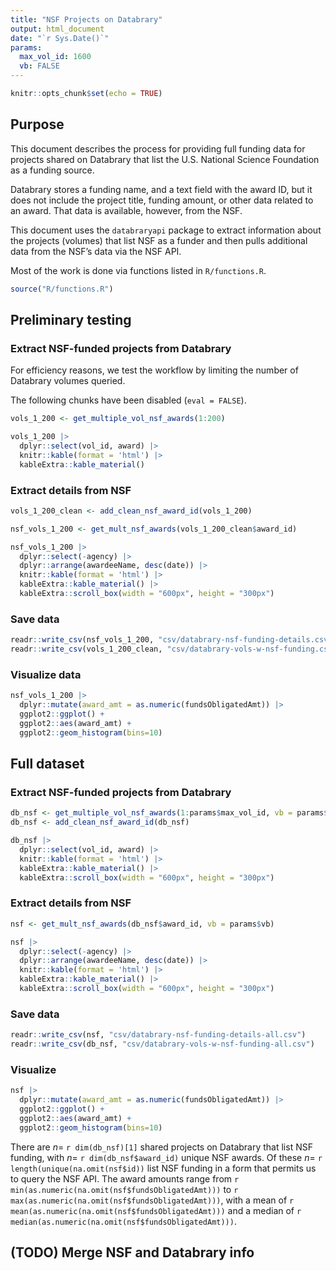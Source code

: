 ```yaml
---
title: "NSF Projects on Databrary"
output: html_document
date: "`r Sys.Date()`"
params:
  max_vol_id: 1600
  vb: FALSE
---
```


```r
knitr::opts_chunk$set(echo = TRUE)
```

## Purpose

This document describes the process for providing full funding data for projects shared on Databrary that list the U.S. National Science Foundation as a funding source.

Databrary stores a funding name, and a text field with the award ID, but it does not include the project title, funding amount, or other data related to an award.
That data is available, however, from the NSF.

This document uses the `databraryapi` package to extract information about the projects (volumes) that list NSF as a funder and then pulls additional data from the NSF's data via the NSF API.

Most of the work is done via functions listed in `R/functions.R`.

```r
source("R/functions.R")
```

## Preliminary testing

### Extract NSF-funded projects from Databrary

For efficiency reasons, we test the workflow by limiting the number of Databrary volumes queried.

The following chunks have been disabled (`eval = FALSE`).

```r
vols_1_200 <- get_multiple_vol_nsf_awards(1:200)
```

```r
vols_1_200 |>
  dplyr::select(vol_id, award) |>
  knitr::kable(format = 'html') |>
  kableExtra::kable_material()
```

### Extract details from NSF

```r
vols_1_200_clean <- add_clean_nsf_award_id(vols_1_200)
```

```r
nsf_vols_1_200 <- get_mult_nsf_awards(vols_1_200_clean$award_id)
```

```r
nsf_vols_1_200 |>
  dplyr::select(-agency) |>
  dplyr::arrange(awardeeName, desc(date)) |>
  knitr::kable(format = 'html') |>
  kableExtra::kable_material() |>
  kableExtra::scroll_box(width = "600px", height = "300px")
```

### Save data

```r
readr::write_csv(nsf_vols_1_200, "csv/databrary-nsf-funding-details.csv")
readr::write_csv(vols_1_200_clean, "csv/databrary-vols-w-nsf-funding.csv")
```

### Visualize data

```r
nsf_vols_1_200 |>
  dplyr::mutate(award_amt = as.numeric(fundsObligatedAmt)) |>
  ggplot2::ggplot() +
  ggplot2::aes(award_amt) +
  ggplot2::geom_histogram(bins=10)
```

## Full dataset

### Extract NSF-funded projects from Databrary

```r
db_nsf <- get_multiple_vol_nsf_awards(1:params$max_vol_id, vb = params$vb)
db_nsf <- add_clean_nsf_award_id(db_nsf)

db_nsf |>
  dplyr::select(vol_id, award) |>
  knitr::kable(format = 'html') |>
  kableExtra::kable_material() |>
  kableExtra::scroll_box(width = "600px", height = "300px")
```

### Extract details from NSF

```r
nsf <- get_mult_nsf_awards(db_nsf$award_id, vb = params$vb)

nsf |>
  dplyr::select(-agency) |>
  dplyr::arrange(awardeeName, desc(date)) |>
  knitr::kable(format = 'html') |>
  kableExtra::kable_material() |>
  kableExtra::scroll_box(width = "600px", height = "300px")
```
### Save data

```r
readr::write_csv(nsf, "csv/databrary-nsf-funding-details-all.csv")
readr::write_csv(db_nsf, "csv/databrary-vols-w-nsf-funding-all.csv")
```

### Visualize

```r
nsf |>
  dplyr::mutate(award_amt = as.numeric(fundsObligatedAmt)) |>
  ggplot2::ggplot() +
  ggplot2::aes(award_amt) +
  ggplot2::geom_histogram(bins=10)
```

There are $n=$ `r dim(db_nsf)[1]` shared projects on Databrary that list NSF funding, with $n=$ `r dim(db_nsf$award_id)` unique NSF awards.
Of these $n=$ `r length(unique(na.omit(nsf$id))` list NSF funding in a form that permits us to query the NSF API.
The award amounts range from `r min(as.numeric(na.omit(nsf$fundsObligatedAmt)))` to `r max(as.numeric(na.omit(nsf$fundsObligatedAmt)))`, with a mean of `r mean(as.numeric(na.omit(nsf$fundsObligatedAmt)))` and a median of `r median(as.numeric(na.omit(nsf$fundsObligatedAmt)))`.

## (TODO) Merge NSF and Databrary info

[^1]: In a form that permits us to query the NSF API.
